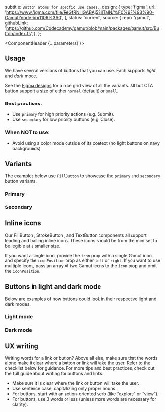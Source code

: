 


  subtitle: `Button atoms for specfic use cases.`,
  design: {
    type: 'figma',
    url: 'https://www.figma.com/file/ReGfRNillGABAj5SlITalN/%F0%9F%93%90-Gamut?node-id=1106%3A0',
  },
  status: 'current',
  source: {
    repo: 'gamut',
    githubLink:
      'https://github.com/Codecademy/gamut/blob/main/packages/gamut/src/Button/index.ts',
  },
};

<Meta of={ButtonStories} />

<ComponentHeader {...parameters} />

## Usage

We have several versions of buttons that you can use.
Each supports _light_ and _dark_ mode.

See the [Figma designs](https://www.figma.com/file/ReGfRNillGABAj5SlITalN/%F0%9F%93%90-Gamut?node-id=1106%3A0) for a nice grid view of all the variants.
All but CTA button support a size of either `normal` (default) or `small`.

### Best practices:

- Use `primary` for high priority actions (e.g. Submit).
- Use `secondary` for low priority buttons (e.g. Close).

### When NOT to use:

- Avoid using a color mode outside of its context (no light buttons on navy backgrounds)

## Variants

The examples below use `FillButton` to showcase the `primary` and `secondary` button variants.

### Primary

<Canvas of={ButtonStories.Primary} />

### Secondary

<Canvas of={ButtonStories.Secondary} />

## Inline icons

Our <LinkTo id="Atoms/Buttons/FillButton">FillButton </LinkTo>, <LinkTo id="Atoms/Buttons/StrokeButton">StrokeButton </LinkTo>, and <LinkTo id="Atoms/Buttons/TextButton">TextButton</LinkTo> components all support leading and trailing inline icons. These icons should be from the mini set to be legible at a smaller size.

If you want a single icon, provide the `icon` prop with a single Gamut icon and specify the `iconPosition` prop as either `left` or `right`. If you want to use multiple icons, pass an array of two Gamut icons to the `icon` prop and omit the `iconPosition`.

<Canvas of={ButtonStories.InlineIcons} />

## Buttons in light and dark mode

Below are examples of how buttons could look in their respective light and dark modes.

### Light mode

<Canvas of={ButtonStories.ButtonsLightMode} />

### Dark mode

<Canvas of={ButtonStories.ButtonsDarkMode} />

## UX writing

Writing words for a link or button? Above all else, make sure that the words alone make it clear where a button or link will take the user. Refer to the checklist below for guidance. For more tips and best practices, check out the full guide about <LinkTo id="ux-writing-component-guidelines-buttons-and-links--page">writing for buttons and links</LinkTo>.

- Make sure it is clear where the link or button will take the user.
- Use sentence case, capitalizing only proper nouns.
- For buttons, start with an action-oriented verb (like “explore” or “view”).
- For buttons, use 3 words or less (unless more words are necessary for clarity).

